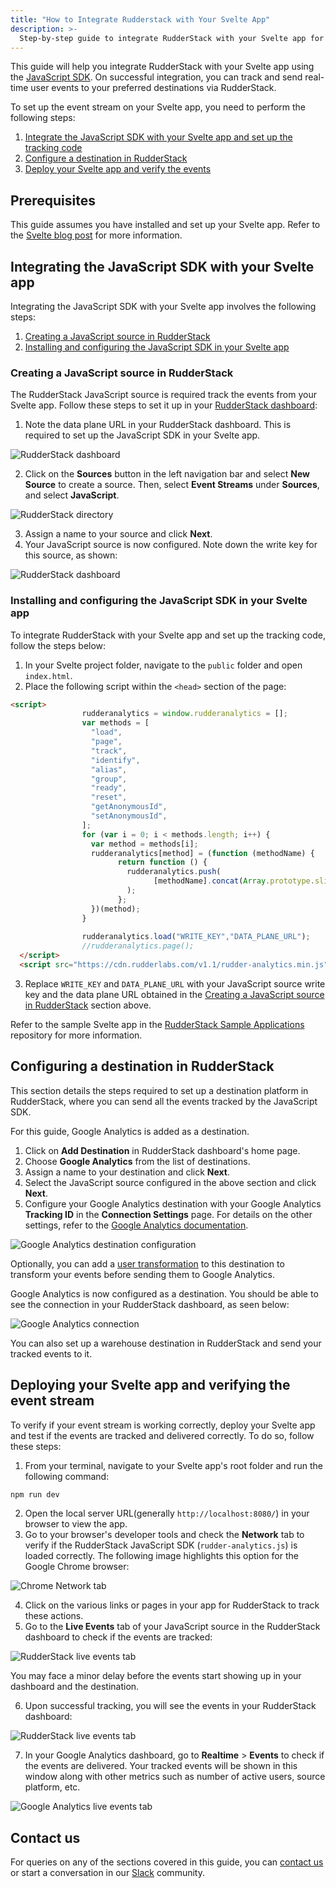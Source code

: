 ```yaml
---
title: "How to Integrate Rudderstack with Your Svelte App"
description: >-
  Step-by-step guide to integrate RudderStack with your Svelte app for event tracking.
---
```


This guide will help you integrate RudderStack with your Svelte app using the [JavaScript SDK](https://rudderstack.com/docs/stream-sources/rudderstack-sdk-integration-guides/rudderstack-javascript-sdk/). On successful integration, you can track and send real-time user events to your preferred destinations via RudderStack.

To set up the event stream on your Svelte app, you need to perform the following steps:

1. [Integrate the JavaScript SDK with your Svelte app and set up the tracking code](#integrating-the-javascript-sdk-with-your-svelte-app)
2. [Configure a destination in RudderStack](#configuring-a-destination-in-rudderstack)
3. [Deploy your Svelte app and verify the events](#deploying-your-svelte-app-and-verifying-the-event-stream)

## Prerequisites

This guide assumes you have installed and set up your Svelte app. Refer to the [Svelte blog post](https://svelte.dev/blog/the-easiest-way-to-get-started) for more information.

## Integrating the JavaScript SDK with your Svelte app

Integrating the JavaScript SDK with your Svelte app involves the following steps:

1. [Creating a JavaScript source in RudderStack](#creating-a-javascript-source-in-rudderstack) 
2. [Installing and configuring the JavaScript SDK in your Svelte app](#installing-and-configuring-the-javascript-sdk-in-your-svelte-app)

### Creating a JavaScript source in RudderStack

The RudderStack JavaScript source is required track the events from your Svelte app. Follow these steps to set it up in your [RudderStack dashboard](https://app.rudderstack.com/):

1. Note the data plane URL in your RudderStack dashboard. This is required to set up the JavaScript SDK in your Svelte app.

<img src="../../../assets/user-guides/rudderstack-dashboard.png" alt="RudderStack dashboard" />

2. Click on the **Sources** button in the left navigation bar and select **New Source** to create a source. Then, select **Event Streams** under **Sources**, and select **JavaScript**.

<img src="../../../assets/user-guides/rudderstack-directory.png" alt="RudderStack directory" />

3. Assign a name to your source and click **Next**.
4. Your JavaScript source is now configured. Note down the write key for this source, as shown:

<img src="../../../assets/user-guides/javascript-writekey.png" alt="RudderStack dashboard" />

### Installing and configuring the JavaScript SDK in your Svelte app

To integrate RudderStack with your Svelte app and set up the tracking code, follow the steps below:

1. In your Svelte project folder, navigate to the `public` folder and open `index.html`.
2. Place the following script within the `<head>` section of the page:

```html
<script>
                rudderanalytics = window.rudderanalytics = [];
                var methods = [
                  "load",
                  "page",
                  "track",
                  "identify",
                  "alias",
                  "group",
                  "ready",
                  "reset",
                  "getAnonymousId",
                  "setAnonymousId",
                ];
                for (var i = 0; i < methods.length; i++) {
                  var method = methods[i];
                  rudderanalytics[method] = (function (methodName) {
                        return function () {
                          rudderanalytics.push(
                                [methodName].concat(Array.prototype.slice.call(arguments))
                          );
                        };
                  })(method);
                }
          
                rudderanalytics.load("WRITE_KEY","DATA_PLANE_URL");
                //rudderanalytics.page();
  </script>
  <script src="https://cdn.rudderlabs.com/v1.1/rudder-analytics.min.js"></script>
```

3. Replace `WRITE_KEY` and `DATA_PLANE_URL` with your JavaScript source write key and the data plane URL obtained in the [Creating a JavaScript source in RudderStack](#creating-a-javascript-source-in-rudderstack) section above.

<div class="infoBlock">

Refer to the sample Svelte app in the <a href="https://github.com/rudderlabs/rudder-samples">RudderStack Sample Applications</a> repository for more information.
</div>

## Configuring a destination in RudderStack

This section details the steps required to set up a destination platform in RudderStack, where you can send all the events tracked by the JavaScript SDK.

<div class="infoBlock">

For this guide, Google Analytics is added as a destination.
</div>

1. Click on **Add Destination** in RudderStack dashboard's home page.
2. Choose **Google Analytics** from the list of destinations.
3. Assign a name to your destination and click **Next**.
4. Select the JavaScript source configured in the above section and click **Next**.
5. Configure your Google Analytics destination with your Google Analytics **Tracking ID** in the **Connection Settings** page. For details on the other settings, refer to the [Google Analytics documentation](https://www.rudderstack.com/docs/destinations/analytics/google-analytics-ga/).

<img src="../../../assets/user-guides/ga-settings.png" alt="Google Analytics destination configuration" />

<div class="infoBlock">

Optionally, you can add a <a href="https://rudderstack.com/docs/transformations/">user transformation</a> to this destination to transform your events before sending them to Google Analytics. 
</div>

Google Analytics is now configured as a destination. You should be able to see the connection in your RudderStack dashboard, as seen below:

<img src="../../../assets/user-guides/rudderstack-ga-connection.png" alt="Google Analytics connection" />

<div class="successBlock">

You can also set up a warehouse destination in RudderStack and send your tracked events to it.
</div>

## Deploying your Svelte app and verifying the event stream

To verify if your event stream is working correctly, deploy your Svelte app and test if the events are tracked and delivered correctly. To do so, follow these steps:

1. From your terminal, navigate to your Svelte app's root folder and run the following command:

```bash
npm run dev
```

2. Open the local server URL(generally `http://localhost:8080/`) in your browser to view the app.
3. Go to your browser's developer tools and check the **Network** tab to verify if the RudderStack JavaScript SDK (`rudder-analytics.js`) is loaded correctly. The following image highlights this option for the Google Chrome browser:

<img src="../../../assets/user-guides/browser-network-tab.png" alt="Chrome Network tab" />

4. Click on the various links or pages in your app for RudderStack to track these actions.
5. Go to the **Live Events** tab of your JavaScript source in the RudderStack dashboard to check if the events are tracked:

<img src="../../../assets/user-guides/live-events.png" alt="RudderStack live events tab" />

<div class="infoBlock">

You may face a minor delay before the events start showing up in your dashboard and the destination.
</div>

6. Upon successful tracking, you will see the events in your RudderStack dashboard:

<img src="../../../assets/user-guides/successful-live-events-svelte.png" alt="RudderStack live events tab" />

7. In your Google Analytics dashboard, go to **Realtime** > **Events** to check if the events are delivered. Your tracked events will be shown in this window along with other metrics such as number of active users, source platform, etc.

<img src="../../../assets/user-guides/ga-live-events-svelte.png" alt="Google Analytics live events tab" />

## Contact us

For queries on any of the sections covered in this guide, you can [contact us](mailto:%20docs@rudderstack.com) or start a conversation in our [Slack](https://rudderstack.com/join-rudderstack-slack-community) community.